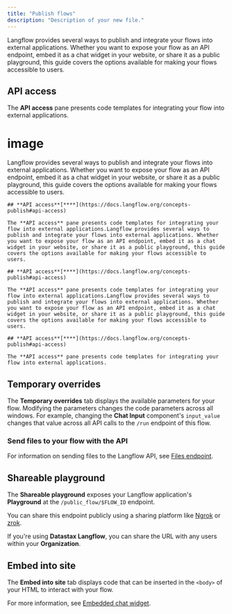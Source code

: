```yaml
---
title: "Publish flows"
description: "Description of your new file."
---
```


Langflow provides several ways to publish and integrate your flows into external applications. Whether you want to expose your flow as an API endpoint, embed it as a chat widget in your website, or share it as a public playground, this guide covers the options available for making your flows accessible to users.

## **API access**[**​**](https://docs.langflow.org/concepts-publish#api-access)

The **API access** pane presents code templates for integrating your flow into external applications.

# image

<Tabs>
  <Tab title="Tab">
    
  </Tab>
  <Tab title="Tab">
    Langflow provides several ways to publish and integrate your flows into external applications. Whether you want to expose your flow as an API endpoint, embed it as a chat widget in your website, or share it as a public playground, this guide covers the options available for making your flows accessible to users.

    ## **API access**[**​**](https://docs.langflow.org/concepts-publish#api-access)

    The **API access** pane presents code templates for integrating your flow into external applications.Langflow provides several ways to publish and integrate your flows into external applications. Whether you want to expose your flow as an API endpoint, embed it as a chat widget in your website, or share it as a public playground, this guide covers the options available for making your flows accessible to users.

    ## **API access**[**​**](https://docs.langflow.org/concepts-publish#api-access)

    The **API access** pane presents code templates for integrating your flow into external applications.Langflow provides several ways to publish and integrate your flows into external applications. Whether you want to expose your flow as an API endpoint, embed it as a chat widget in your website, or share it as a public playground, this guide covers the options available for making your flows accessible to users.

    ## **API access**[**​**](https://docs.langflow.org/concepts-publish#api-access)

    The **API access** pane presents code templates for integrating your flow into external applications.
  </Tab>
  <Tab title="Tab">
    
  </Tab>
</Tabs>


## **Temporary overrides**[**​**](https://docs.langflow.org/concepts-publish#temporary-overrides)

The **Temporary overrides** tab displays the available parameters for your flow. Modifying the parameters changes the code parameters across all windows. For example, changing the **Chat Input** component's `input_value` changes that value across all API calls to the `/run` endpoint of this flow.

### **Send files to your flow with the API**[**​**](https://docs.langflow.org/concepts-publish#send-files-to-your-flow-with-the-api)

For information on sending files to the Langflow API, see [Files endpoint](https://docs.langflow.org/api-files).

## **Shareable playground**[**​**](https://docs.langflow.org/concepts-publish#shareable-playground)

The **Shareable playground** exposes your Langflow application's **Playground** at the `/public_flow/$FLOW_ID` endpoint.

You can share this endpoint publicly using a sharing platform like [Ngrok](https://ngrok.com/docs/getting-started/?os=macos) or [zrok](https://docs.zrok.io/docs/getting-started).

If you're using **Datastax Langflow**, you can share the URL with any users within your **Organization**.

## **Embed into site**[**​**](https://docs.langflow.org/concepts-publish#embed-into-site)

The **Embed into site** tab displays code that can be inserted in the `<body>` of your HTML to interact with your flow.

For more information, see [Embedded chat widget](https://docs.langflow.org/embedded-chat-widget).